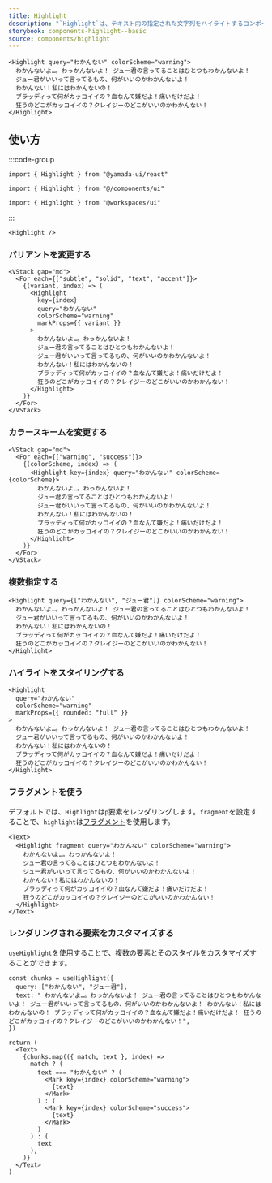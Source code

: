 ```yaml
---
title: Highlight
description: "`Highlight`は、テキスト内の指定された文字列をハイライトするコンポーネントです。デフォルトでは、`p`要素をレンダリングします。"
storybook: components-highlight--basic
source: components/highlight
---
```


```tsx preview
<Highlight query="わかんない" colorScheme="warning">
  わかんないよ…。わっかんないよ！ ジュー君の言ってることはひとつもわかんないよ！
  ジュー君がいいって言ってるもの、何がいいのかわかんないよ！
  わかんない！私にはわかんないの！
  ブラッディって何がカッコイイの？血なんて嫌だよ！痛いだけだよ！
  狂うのどこがカッコイイの？クレイジーのどこがいいのかわかんない！
</Highlight>
```

## 使い方

:::code-group

```tsx [package]
import { Highlight } from "@yamada-ui/react"
```

```tsx [alias]
import { Highlight } from "@/components/ui"
```

```tsx [monorepo]
import { Highlight } from "@workspaces/ui"
```

:::

```tsx
<Highlight />
```

### バリアントを変更する

```tsx preview
<VStack gap="md">
  <For each={["subtle", "solid", "text", "accent"]}>
    {(variant, index) => (
      <Highlight
        key={index}
        query="わかんない"
        colorScheme="warning"
        markProps={{ variant }}
      >
        わかんないよ…。わっかんないよ！
        ジュー君の言ってることはひとつもわかんないよ！
        ジュー君がいいって言ってるもの、何がいいのかわかんないよ！
        わかんない！私にはわかんないの！
        ブラッディって何がカッコイイの？血なんて嫌だよ！痛いだけだよ！
        狂うのどこがカッコイイの？クレイジーのどこがいいのかわかんない！
      </Highlight>
    )}
  </For>
</VStack>
```

### カラースキームを変更する

```tsx preview
<VStack gap="md">
  <For each={["warning", "success"]}>
    {(colorScheme, index) => (
      <Highlight key={index} query="わかんない" colorScheme={colorScheme}>
        わかんないよ…。わっかんないよ！
        ジュー君の言ってることはひとつもわかんないよ！
        ジュー君がいいって言ってるもの、何がいいのかわかんないよ！
        わかんない！私にはわかんないの！
        ブラッディって何がカッコイイの？血なんて嫌だよ！痛いだけだよ！
        狂うのどこがカッコイイの？クレイジーのどこがいいのかわかんない！
      </Highlight>
    )}
  </For>
</VStack>
```

### 複数指定する

```tsx preview
<Highlight query={["わかんない", "ジュー君"]} colorScheme="warning">
  わかんないよ…。わっかんないよ！ ジュー君の言ってることはひとつもわかんないよ！
  ジュー君がいいって言ってるもの、何がいいのかわかんないよ！
  わかんない！私にはわかんないの！
  ブラッディって何がカッコイイの？血なんて嫌だよ！痛いだけだよ！
  狂うのどこがカッコイイの？クレイジーのどこがいいのかわかんない！
</Highlight>
```

### ハイライトをスタイリングする

```tsx preview
<Highlight
  query="わかんない"
  colorScheme="warning"
  markProps={{ rounded: "full" }}
>
  わかんないよ…。わっかんないよ！ ジュー君の言ってることはひとつもわかんないよ！
  ジュー君がいいって言ってるもの、何がいいのかわかんないよ！
  わかんない！私にはわかんないの！
  ブラッディって何がカッコイイの？血なんて嫌だよ！痛いだけだよ！
  狂うのどこがカッコイイの？クレイジーのどこがいいのかわかんない！
</Highlight>
```

### フラグメントを使う

デフォルトでは、`Highlight`は`p`要素をレンダリングします。`fragment`を設定することで、`highlight`は[フラグメント](https://react.dev/reference/react/Fragment)を使用します。

```tsx preview
<Text>
  <Highlight fragment query="わかんない" colorScheme="warning">
    わかんないよ…。わっかんないよ！
    ジュー君の言ってることはひとつもわかんないよ！
    ジュー君がいいって言ってるもの、何がいいのかわかんないよ！
    わかんない！私にはわかんないの！
    ブラッディって何がカッコイイの？血なんて嫌だよ！痛いだけだよ！
    狂うのどこがカッコイイの？クレイジーのどこがいいのかわかんない！
  </Highlight>
</Text>
```

### レンダリングされる要素をカスタマイズする

`useHighlight`を使用することで、複数の要素とそのスタイルをカスタマイズすることができます。

```tsx preview functional client
const chunks = useHighlight({
  query: ["わかんない", "ジュー君"],
  text: " わかんないよ…。わっかんないよ！ ジュー君の言ってることはひとつもわかんないよ！ ジュー君がいいって言ってるもの、何がいいのかわかんないよ！ わかんない！私にはわかんないの！ ブラッディって何がカッコイイの？血なんて嫌だよ！痛いだけだよ！ 狂うのどこがカッコイイの？クレイジーのどこがいいのかわかんない！",
})

return (
  <Text>
    {chunks.map(({ match, text }, index) =>
      match ? (
        text === "わかんない" ? (
          <Mark key={index} colorScheme="warning">
            {text}
          </Mark>
        ) : (
          <Mark key={index} colorScheme="success">
            {text}
          </Mark>
        )
      ) : (
        text
      ),
    )}
  </Text>
)
```
